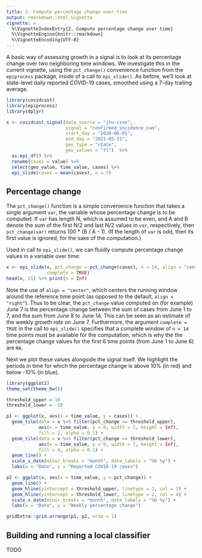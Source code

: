 ```yaml
---
title: 2. Compute percentage change over time
output: rmarkdown::html_vignette
vignette: >
  %\VignetteIndexEntry{2. Compute percentage change over time}
  %\VignetteEngine{knitr::rmarkdown}
  %\VignetteEncoding{UTF-8}
---
```


A basic way of assessing growth in a signal is to look at its percentage change
over two neighboring time windows. We investigate this in the current vignette,
using the `pct_change()` convenience function from the `epiprocess` package,
inside of a call to `epi_slide()`. As before, we'll look at state-level daily
reported COVID-19 cases, smoothed using a 7-day trailing average. 

```r
library(covidcast)
library(epiprocess)
library(dplyr)

x <- covidcast_signal(data_source = "jhu-csse", 
                      signal = "confirmed_incidence_num",
                      start_day = "2020-06-01", 
                      end_day = "2021-05-31",
                      geo_type = "state", 
                      geo_values = "fl")  %>%
  as.epi_df() %>%
  rename(cases = value) %>%
  select(geo_value, time_value, cases) %>% 
  epi_slide(cases = mean(cases), n = 7)
```

## Percentage change

The `pct_change()` function is a simple convenience function that takes a single
argument `var`, the variable whose percentage change is to be computed. If `var`
has length N, which is assumed to be even, and A and B denote the sum of the
first N/2 and last N/2 values in `var`, respectively, then `pct_change(var)`
returns 100 * (B / A - 1). (If the length of `var` is odd, then its first value
is ignored, for the sake of the computation.)

Used in call to `epi_slide()`, we can fluidly compute percentage change values 
in a variable over time: 

```r
x <- epi_slide(x, pct_change = pct_change(cases), n = 14, align = "center",
               complete = TRUE)
head(x, 21) %>% print(n = Inf)
```

Note the use of `align = "center"`, which centers the running window around the
reference time point (as opposed to the default, `align = "right"`). Thus to be
clear, the `pct_change` value computed on (for example) June 7 is the percentage
change between the sum of cases from June 1 to 7, and the sum from June 8 to
June 14. This can be seen as an estimate of the weekly *growth rate* on June 7.
Furthermore, the argument `complete = TRUE` in the call to `epi_slide()`
specifies that a complete window of `n = 14` time points must be available for
the computation, which is why the the percentage change values for the first 6 
time points  (from June 1 to June 6) are `NA`.

Next we plot these values alongside the signal itself. We highlight the periods
in time for which the percentage change is above 10% (in red) and below -10% (in
blue).

```r
library(ggplot2)
theme_set(theme_bw())

threshold_upper = 10
threshold_lower = -10

p1 <- ggplot(x, aes(x = time_value, y = cases)) + 
  geom_tile(data = x %>% filter(pct_change >= threshold_upper),
            aes(x = time_value, y = 0, width = 7, height = Inf), 
            fill = 2, alpha = 0.1) + 
  geom_tile(data = x %>% filter(pct_change <= threshold_lower),
            aes(x = time_value, y = 0, width = 7, height = Inf), 
            fill = 4, alpha = 0.1) +  
  geom_line() + 
  scale_x_date(minor_breaks = "month", date_labels = "%b %y") +
  labs(x = "Date", y = "Reported COVID-19 cases")

p2 <- ggplot(x, aes(x = time_value, y = pct_change)) + 
  geom_line() + 
  geom_hline(yintercept = threshold_upper, linetype = 2, col = 2) +
  geom_hline(yintercept = threshold_lower, linetype = 2, col = 4) +
  scale_x_date(minor_breaks = "month", date_labels = "%b %y") +
  labs(x = "Date", y = "Weekly percentage change") 

gridExtra::grid.arrange(p1, p2, nrow = 1)
```

## Building and running a local classifier

TODO